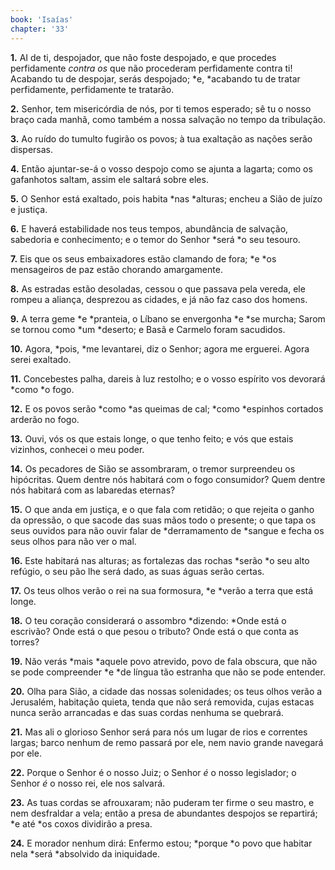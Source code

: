```yaml
---
book: 'Isaías'
chapter: '33'
---
```


**1.** AI de ti, despojador, que não foste despojado, e que procedes perfidamente *contra os* que não procederam perfidamente contra ti! Acabando tu de despojar, serás despojado; *e, *acabando tu de tratar perfidamente, perfidamente te tratarão.

**2.** Senhor, tem misericórdia de nós, por ti temos esperado; sê tu o nosso braço cada manhã, como também a nossa salvação no tempo da tribulação.

**3.** Ao ruído do tumulto fugirão os povos; à tua exaltação as nações serão dispersas.

**4.** Então ajuntar-se-á o vosso despojo como se ajunta a lagarta; como os gafanhotos saltam, assim ele saltará sobre eles.

**5.** O Senhor está exaltado, pois habita *nas *alturas; encheu a Sião de juízo e justiça.

**6.** E haverá estabilidade nos teus tempos, abundância de salvação, sabedoria e conhecimento; e o temor do Senhor *será *o seu tesouro.

**7.** Eis que os seus embaixadores estão clamando de fora; *e *os mensageiros de paz estão chorando amargamente.

**8.** As estradas estão desoladas, cessou o que passava pela vereda, ele rompeu a aliança, desprezou as cidades, e já não faz caso dos homens.

**9.** A terra geme *e *pranteia, o Líbano se envergonha *e *se murcha; Sarom se tornou como *um *deserto; e Basã e Carmelo foram sacudidos.

**10.** Agora, *pois, *me levantarei, diz o Senhor; agora me erguerei. Agora serei exaltado.

**11.** Concebestes palha, dareis à luz restolho; e o vosso espírito vos devorará *como *o fogo.

**12.** E os povos serão *como *as queimas de cal; *como *espinhos cortados arderão no fogo.

**13.** Ouvi, vós os que estais longe, o que tenho feito; e vós que estais vizinhos, conhecei o meu poder.

**14.** Os pecadores de Sião se assombraram, o tremor surpreendeu os hipócritas. Quem dentre nós habitará com o fogo consumidor? Quem dentre nós habitará com as labaredas eternas?

**15.** O que anda em justiça, e o que fala com retidão; o que rejeita o ganho da opressão, o que sacode das suas mãos todo o presente; o que tapa os seus ouvidos para não ouvir falar de *derramamento de *sangue e fecha os seus olhos para não ver o mal.

**16.** Este habitará nas alturas; as fortalezas das rochas *serão *o seu alto refúgio, o seu pão lhe será dado, as suas águas serão certas.

**17.** Os teus olhos verão o rei na sua formosura, *e *verão a terra que está longe.

**18.** O teu coração considerará o assombro *dizendo: *Onde está o escrivão? Onde está o que pesou o tributo? Onde está o que conta as torres?

**19.** Não verás *mais *aquele povo atrevido, povo de fala obscura, que não se pode compreender *e *de língua tão estranha que não se pode entender.

**20.** Olha para Sião, a cidade das nossas solenidades; os teus olhos verão a Jerusalém, habitação quieta, tenda que não será removida, cujas estacas nunca serão arrancadas e das suas cordas nenhuma se quebrará.

**21.** Mas ali o glorioso Senhor será para nós um lugar de rios e correntes largas; barco nenhum de remo passará por ele, nem navio grande navegará por ele.

**22.** Porque o Senhor é o nosso Juiz; o Senhor *é* o nosso legislador; o Senhor *é* o nosso rei, ele nos salvará.

**23.** As tuas cordas se afrouxaram; não puderam ter firme o seu mastro, e nem desfraldar a vela; então a presa de abundantes despojos se repartirá; *e até *os coxos dividirão a presa.

**24.** E morador nenhum dirá: Enfermo estou; *porque *o povo que habitar nela *será *absolvido da iniquidade.